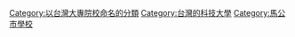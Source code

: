 {{Commonscat|National Penghu University}}
{{catmore}}

[[Category:以台灣大專院校命名的分類|Category:以台灣大專院校命名的分類]]
[[Category:台灣的科技大學|Category:台灣的科技大學]]
[[Category:馬公市學校|Category:馬公市學校]]